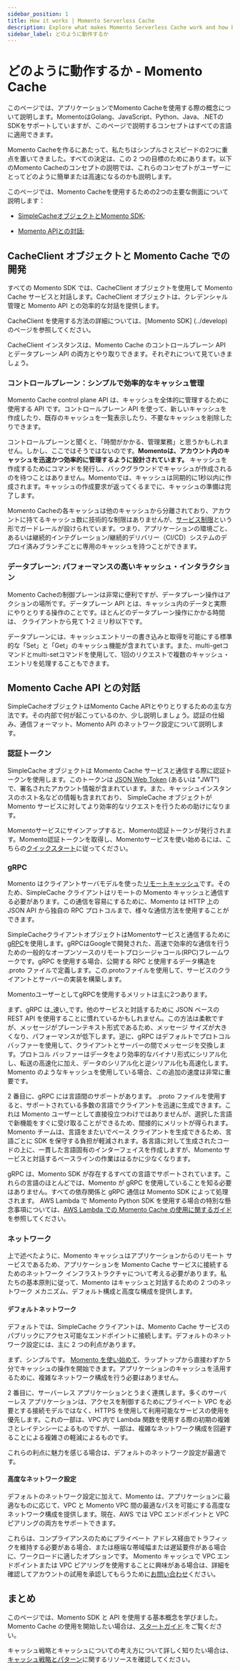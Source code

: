 ```yaml
---
sidebar_position: 1
title: How it works | Momento Serverless Cache
description: Explore what makes Momento Serverless Cache work and how best to utilize it with your apps.
sidebar_label: どのように動作するか
---
```


# どのように動作するか - Momento Cache

このページでは、アプリケーションでMomento Cacheを使用する際の概念について説明します。MomentoはGolang、JavaScript、Python、Java、.NETのSDKをサポートしていますが、このページで説明するコンセプトはすべての言語に適用できます。

Momento Cacheを作るにあたって、私たちはシンプルさとスピードの2つに重点を置いてきました。すべての決定は、この 2 つの目標のためにあります。以下のMomento Cacheのコンセプトの説明では、これらのコンセプトがユーザーにとってどのように簡単または高速になるのかも説明します。

このページでは、Momento Cacheを使用するための2つの主要な側面について説明します：

- [SimpleCacheオブジェクトとMomento SDK](#the-simplecache-object);

- [Momento APIとの対話](#interacting-with-the-momento-api);

## CacheClient オブジェクトと Momento Cache での開発

すべての Momento SDK では、CacheClient オブジェクトを使用して Momento Cache サービスと対話します。CacheClient オブジェクトは、クレデンシャル管理と Momento API との効率的な対話を提供します。

CacheClient を使用する方法の詳細については、[Momento SDK] (../develop) のページを参照してください。

CacheClient インスタンスは、Momento Cache のコントロールプレーン API とデータプレーン API の両方とやり取りできます。それぞれについて見ていきましょう。

### コントロールプレーン：シンプルで効率的なキャッシュ管理

Momento Cache control plane API は、キャッシュを全体的に管理するために使用する API です。コントロールプレーン API を使って、新しいキャッシュを作成したり、既存のキャッシュを一覧表示したり、不要なキャッシュを削除したりできます。

コントロールプレーンと聞くと、「時間がかかる、管理業務」と思うかもしれません。しかし、ここではそうではないのです。**Momentoは、アカウント内のキャッシュを迅速かつ効率的に管理するように設計されています。** キャッシュを作成するためにコマンドを発行し、バックグラウンドでキャッシュが作成されるのを待つことはありません。Momentoでは、キャッシュは同期的に1秒以内に作成されます。キャッシュの作成要求が返ってくるまでに、キャッシュの準備は完了します。

Momento Cacheの各キャッシュは他のキャッシュから分離されており、アカウントに持てるキャッシュ数に技術的な制限はありませんが、[サービス制限](../limits)という形でガードレールが設けられています。つまり、アプリケーションの環境ごと、あるいは継続的インテグレーション/継続的デリバリー（CI/CD）システムのデプロイ済みブランチごとに専用のキャッシュを持つことができます。

### データプレーン: パフォーマンスの高いキャッシュ・インタラクション

Momento Cacheの制御プレーンは非常に便利ですが、データプレーン操作はアクションの場所です。データプレーン API とは、キャッシュ内のデータと実際にやりとりする操作のことです。ほとんどのデータプレーン操作にかかる時間は、 クライアントから見て 1-2 ミリ秒以下です。

データプレーンには、キャッシュエントリーの書き込みと取得を可能にする標準的な「Set」と「Get」のキャッシュ機能が含まれています。また、multi-getコマンドとmulti-setコマンドを使用して、1回のリクエストで複数のキャッシュ・エントリを処理することもできます。

## Momento Cache API との対話

SimpleCacheオブジェクトはMomento Cache APIとやりとりするための主な方法です。その内部で何が起こっているのか、少し説明しましょう。認証の仕組み、通信フォーマット、Momento API のネットワーク設定について説明します。

### 認証トークン

SimpleCache オブジェクトは Momento Cache サービスと通信する際に認証トークンを使用します。このトークンは [JSON Web Token](https://en.wikipedia.org/wiki/JSON_Web_Token) (あるいは "JWT") で、署名されたアカウント情報が含まれています。また、キャッシュインスタンスのホスト名などの情報も含まれており、 SimpleCache オブジェクトが Momento サービスに対してより効率的なリクエストを行うための助けになります。

Momentoサービスにサインアップすると、Momento認証トークンが発行されます。Momento認証トークンを取得し、Momentoサービスを使い始めるには、こちらの[クイックスタート](../getting-started)に従ってください。

### gRPC

Momento はクライアントサーバモデルを使った[リモートキャッシュ](../introduction/common-caching-patterns#where-to-cache----local-vs-remote-caching)です。そのため、SimpleCache クライアントはリモートの Momento キャッシュと通信する必要があります。この通信を容易にするために、Momento は HTTP 上の JSON API から独自の RPC プロトコルまで、様々な通信方法を使用することができます。

SimpleCacheクライアントオブジェクトはMomentoサービスと通信するために[gRPC](https://grpc.io/)を使用します。gRPCはGoogleで開発された、高速で効率的な通信を行うための一般的なオープンソースのリモートプロシージャコール(RPC)フレームワークです。gRPC を使用する場合、公開する RPC と使用するデータ構造を .proto ファイルで定義します。この.protoファイルを使用して、サービスのクライアントとサーバーの実装を構築します。

MomentoユーザーとしてgRPCを使用するメリットは主に2つあります。

まず、gRPC は_速い_です。他のサービスと対話するために JSON ベースの REST API を使用することに慣れているかもしれません。この方法は柔軟ですが、メッセージがプレーンテキスト形式であるため、メッセージ サイズが大きくなり、パフォーマンスが低下します。逆に、gRPC はデフォルトでプロトコル バッファーを使用して、クライアントとサーバーの間でメッセージを交換します。プロトコル バッファーはデータをより効率的なバイナリ形式にシリアル化し、転送の高速化に加え、データのシリアル化と逆シリアル化も高速化します。 Momento のようなキャッシュを使用している場合、この追加の速度は非常に重要です。

2 番目に、gRPC には言語間のサポートがあります。 .proto ファイルを使用すると、サポートされている多数の言語でクライアントを迅速に生成できます。これは Momento ユーザーとして直接役立つわけではありませんが、選択した言語で新機能をすぐに受け取ることができるため、間接的にメリットが得られます。 Momento チームは、言語をまたいでベース クライアントを生成できるため、言語ごとに SDK を保守する負担が軽減されます。各言語に対して生成されたコードの上に、一貫した言語固有のインターフェイスを作成しますが、Momento サービスと対話するベースラインの作業ははるかに少なくなります。

gRPC は、Momento SDK が存在するすべての言語でサポートされています。これらの言語のほとんどでは、Momento が gRPC を使用していることを知る必要はありません。すべての依存関係と gRPC 通信は Momento SDK によって処理されます。 AWS Lambda で Momento Python SDK を使用する場合の特別な懸念事項については、[AWS Lambda での Momento Cache の使用に関するガイド](../develop/guides/caching-with-aws-lambda#python)を参照してください。

### ネットワーク

上で述べたように、Momento キャッシュはアプリケーションからのリモート サービスであるため、アプリケーションを Momento Cache サービスに接続するためのネットワーク インフラストラクチャについて考える必要があります。私たちの基本原則に従って、Momento はキャッシュと対話するための 2 つのネットワーク メカニズム、デフォルト構成と高度な構成を提供します。

#### デフォルトネットワーク

デフォルトでは、SimpleCache クライアントは、Momento Cache サービスのパブリックにアクセス可能なエンドポイントに接続します。デフォルトのネットワーク設定には、主に 2 つの利点があります。

まず、シンプルです。 [Momento を使い始めて](../getting-started)、ラップトップから直接わずか 5 分でキャッシュの操作を開始できます。アプリケーションのキャッシュを活用するために、複雑なネットワーク構成を行う必要はありません。

2 番目に、サーバーレス アプリケーションとうまく連携します。多くのサーバーレス アプリケーションは、アクセスを制御するためにプライベート VPC を必要とする接続モデルではなく、HTTPS を使用して利用可能なサービスの使用を優先します。これの一部は、VPC 内で Lambda 関数を使用する際の初期の複雑さとレイテンシーによるものですが、一部は、複雑なネットワーク構成を回避することによる複雑さの軽減によるものです。

これらの利点に魅力を感じる場合は、デフォルトのネットワーク設定が最適です。

#### 高度なネットワーク設定

デフォルトのネットワーク設定に加えて、Momento は、アプリケーションに最適なものに応じて、VPC と Momento VPC 間の最適なパスを可能にする高度なネットワーク構成を提供します。現在、AWS では VPC エンドポイントと VPC ピアリングの両方をサポートできます。

これらは、コンプライアンスのためにプライベート アドレス経由でトラフィックを維持する必要がある場合、または極端な帯域幅または遅延要件がある場合に、ワークロードに適したオプションです。 Momento キャッシュで VPC エンドポイントまたは VPC ピアリングを使用することに興味がある場合は、詳細を確認してアカウントの試用を承認してもらうために[お問い合わせ](mailto:support@momentohq.com)ください。

## まとめ

このページでは、Momento SDK と API を使用する基本概念を学びました。 Momento Cache の使用を開始したい場合は、[スタートガイド](../getting-started).をご覧ください。

キャッシュ戦略とキャッシュについての考え方について詳しく知りたい場合は、[キャッシュ戦略とパターン](../introduction/common-caching-patterns)に関するリソースを確認してください。

